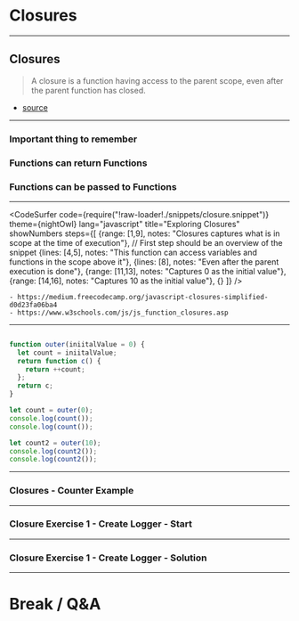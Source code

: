 


# Closures

---

## Closures

> A closure is a function having access to the parent scope, even after the parent function has closed.

- [source](https://www.w3schools.com/js/js_function_closures.asp)

---

### Important thing to remember

<Appear>
    <h3>Functions can return Functions</h3>
    <h3>Functions can be passed to Functions</h3>
</Appear>

---

<CodeSurfer
  code={require("!raw-loader!./snippets/closure.snippet")}
  theme={nightOwl}
  lang="javascript"
  title="Exploring Closures"
  showNumbers
  steps={[
    {range: [1,9], notes: "Closures captures what is in scope at the time of execution"}, // First step should be an overview of the snippet
    {lines: [4,5], notes: "This function can access variables and functions in the scope above it"},
    {lines: [8], notes: "Even after the parent execution is done"},
    {range: [11,13], notes: "Captures 0 as the initial value"},
    {range: [14,16], notes: "Captures 10 as the initial value"},
    {}
  ]}
/>

```notes
- https://medium.freecodecamp.org/javascript-closures-simplified-d0d23fa06ba4
- https://www.w3schools.com/js/js_function_closures.asp
```

---


```javascript Closure 

function outer(iniitalValue = 0) {
  let count = iniitalValue;
  return function c() {
    return ++count;
  };
  return c;
}

let count = outer(0);
console.log(count()); 
console.log(count()); 

let count2 = outer(10);
console.log(count2()); 
console.log(count2()); 
```

---

### Closures - Counter Example

<ReplIt src="https://repl.it/@e_schultz/Exploring-Closures?lite=true"/>


---

### Closure Exercise 1 - Create Logger - Start

<ReplIt src="https://repl.it/@e_schultz/01-Closure-Exercises-create-logger-start?lite=true"/>

---


### Closure Exercise 1 - Create Logger - Solution

<ReplIt src="https://repl.it/@e_schultz/01-Closure-Exercises-create-logger-solution?lite=true"/>


---

# Break / Q&A
